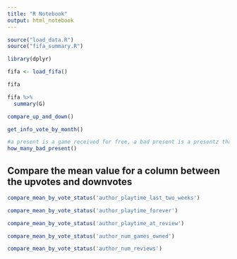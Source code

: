 ```yaml
---
title: "R Notebook"
output: html_notebook
---
```


```r
source("load_data.R")
source("fifa_summary.R")

library(dplyr)
```

```r
fifa <- load_fifa()
```


```r
fifa
```
```r
fifa %>%
  summary(G)
```
```r
compare_up_and_down()
```


```r
get_info_vote_by_month()
```


```r
#a present is a game received for free, a bad present is a presentz that got downvote
how_many_bad_present()
```

## Compare the mean value for a column between the upvotes and downvotes

```r
compare_mean_by_vote_status('author_playtime_last_two_weeks')
```


```r
compare_mean_by_vote_status('author_playtime_forever')
```

```r
compare_mean_by_vote_status('author_playtime_at_review')
```
```r
compare_mean_by_vote_status('author_num_games_owned')

```

```r
compare_mean_by_vote_status('author_num_reviews')

```



